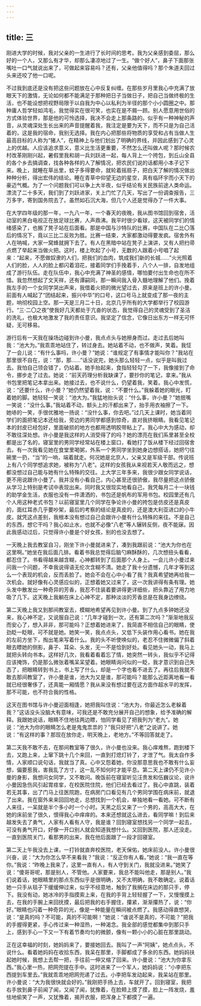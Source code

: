 ```yaml
---
---
---
```

title: 三
---



刚进大学的时候，我对父亲的一生进行了长时间的思考。我为父亲感到委屈，那么好的一个人，又那么有才华，却那么凄凉地过了一生。“做个好人”，鼻子下面那张嘴吐一口气就说出来了，可做起来容易吗？还有，父亲他值得吗？那个朱道夫回过头来还咬了他一口呢。

不过我到底还是没有把这些问题放在心中反复纠缠。在那些岁月里我心中充满了放眼天下的激情，无论如何都不能满足于那种把日子当做日子，把自己当做终极的生活，也不能设想把视野局限于以自我为中心以私利为半径的那个小小圆圈之中。那种庸人哲学轻如鸿毛，我觉得实在很可笑，也实在是不屑一顾。别人愿意用世俗的方式体验世界，那是他的可怜选择，我决不会走上那条路的。似乎有一种神秘的声音，从灵魂深处生长出来的声音提醒着我，我注定是要为天下，而不只是为自己活着的，这是我的宿命，我别无选择。我在内心把那些将物质的享受和占有当做人生最高目标的人称为“猪人”，在精神上与他们划出了明确的界线，并因此感到了心灵上的优越。人应该追求意义，意义比生活更重要，不然怎么还叫做人呢？那时候农村改革刚刚兴起，暑假里我和胡一兵刘跃进一起，每人背上一个挎包，到丘山全县的各个乡去搞调查，找各种各样的人了解情况，把农民们说的话都用小本子记下来。晚上，就睡在草丛里，蚊子多得要命，就轮着摇扇子，把白天了解的情况做出种种分析，得出宏伟的结论。睡在青草中仰望无边的星空，真有临环宇而小天下的豪迈气概。为了一个问题我们可以争上大半夜，似乎结论有关民族前途人类命运。漂流了二十多天，我们到了刘跃进家，关上门忙了几天，写出了一份调查报告，三万多字，寄到国务院去了。虽然如石沉大海，但几个人还是觉得办了一件大事。

在大学四年级的那一年，一九八一年，一个春天的夜晚，我从图书馆回到宿舍，活动室的黑白电视正在放足球比赛，人声鼎沸。我平时很少看球，这天被同学们的情绪感染了，也搬了凳子站在后面看。那是中国与沙特队的比赛，中国队在二比〇落后的情况下，竟以三比二反败为胜。比赛一结束，大家都激动得要发疯。宿舍外有人在呐喊，大家一窝蜂就拥下去了。有人在黑暗中站在凳子上演讲，又有人把扫帚点燃了举起来当做火把。这时，楼上吹起了小号，无数的人跟着小号唱了起来：“起来，不愿做奴隶的人们，把我们的血肉，筑成我们新的长城……”火光照着人们的脸，人人的脸上都闪着泪花，接着同学们手挽着手，八个人一排，自发地组成了游行队伍。走在队伍中，我心中充满了神圣的感情，哪怕要付出生命也在所不惜。我忽然想起了文天祥，还有谭嗣同，那一瞬间我入骨入髓地理解了他们。挽着我左手的一个女同学哭出声来，我借着火把的微光望过去，原来是班上的许小曼。前面有人喊起了“团结起来，振兴中华”的口号，这口号马上就变成了那一夜的主题，响彻校园上空。那一天是三月二十日，北京几乎所有的大学都举行了校园游行。“三·二〇之夜”使我好几天都处于亢奋的状态，我觉得自己的灵魂受到了圣洁的洗礼，也极大地激发了我的责任意识。我坚定了信念，它像日出东方一样无可怀疑，无可移易。

游行后有一天我在操场边碰到许小曼，我点点头与她擦身而过。走过去后她叫我：“池大为。”我乖乖地站住了，转过身去。她站着不动，也不做声，笑着。我怔了一会儿说：“有什么事吗，许小曼？”她说：“谁规定了有事情才能叫你？”我站在那里很不自在，说：“那，那……”话没说完，她头那么轻轻一点，似乎是叫我过去。我怕自己领会错了，仍站着。她手抬起来，食指轻轻勾了一下，我像接到了命令，挪步走了过去。她说：“前天药理分析我缺课了，要抄你的笔记，拿来。”我从书包里把笔记本拿出来。她接过去，也不说什么，仍望着我，笑着。我心中发慌，说：“还要什么，许小曼？”她仍然望着我，说：“不要什么。”我躲着她的眼光，盯着她的脚。她轻轻一笑说：“池大为。”我猛地抬头说：“什么事，许小曼？”她抿嘴一笑说：“没什么事。”我站着不动，额头上的汗都出来了，抬手用衣袖擦了一下。她哧的一笑，手很优雅地一扬说：“没什么事，你去吧。”过几天上课时，她当着同学们的面把笔记本还给我，旁边的男同学都感到惊奇，直对我挤眼睛。我看见笔记本的封皮已经包好，里面破损的地方也都用透明胶带粘上了。我心中大为感动，却不敢往深处想。许小曼是我这样的人消受得了的吗？她的漂亮在我们系里甚至全校都是出了名的，寝室里的男同学经常站在楼上窗口，看她打了饭从楼下经过回宿舍去。有一次我看见她在食堂里喝粥，外系一个男同学坐到她身边想搭话，她把勺往碗里一扔，“当”的一响，端着就走。何况她是北京人，父亲又是军级干部。传说班上有八个同学想追求她，被称为“八老”。这样的女孩我从来视若天人敬而远之，想都没想过自己能与她有什么特殊的交往。上大学三年多来，我很少跟女同学说话，更不用说跟许小曼了。我并没有小看自己，内心甚至还很骄傲，我尽量把这点骄傲从学习上特别是考试中表现出来。同时我又很现实地看自己，我凭每月二十一块钱的助学金生活，衣服也没有一件潇洒的，书包还是帆布的军用书包。校园里还有几个人用这种老式书包？以前寝室里几个同学在争论许小曼的挎包是仿皮还是真皮的，面红耳赤几乎要吵架，最后的考察的结论是真皮的，还是澳大利亚进口的小牛皮。就凭这点差别，我根本没有想过自己会跟许小曼有什么特殊的来往。不是自己的东西，想它干吗？我心如止水，也就不必像“八老”等人辗转反侧，夜不能寐。因此我感动过后，只觉得许小曼是个好女孩，别的也没去想了。

一天晚上我去教室自习，刚坐下许小曼就进来了，凑到我跟前说：“池大为你也在这里啊。”她坐在我后面几排。看着书我总觉得后脑勺麻酥酥的，几次想扭头看看，都忍住了。书看得越来越含糊，心神都转到了后面那个人身上。一会儿许小曼过来问我一个问题，不幸我说得语无伦次含糊不清。她走了我十分遗憾，几年才等到这么一个表现的机会，反而丢脸了。她会不会在心中小看了我？我真希望她再给我一次机会。就好像有心灵感应似的，正想着她又过来了，这一次我讲得有条有理。她头发中散发出一种奇异的芳香，我忍不住装着要讲得更详细些，把头靠近了用力地吸了几下。这天晚上我躺在床上心神不定，那种淡淡的芳香总是在我身边缭绕。

第二天晚上我又到那间教室去，模糊地希望再见到许小曼。到了九点多钟她还没来，我心神不定，又说服自己说：“几年才碰到一次，还有第二次吗？”渐渐地我反而安心了，想入非非，那可能吗？正想着她进来了，我简直不相信自己的眼睛，使劲眨一眨眼，可不就是她。她笑一笑，我点点头，又低下头装作用心看书。她在我的左前方坐下，掏出笔来写着什么。我的头不听使唤似的，老忍不住微微偏了斜着眼去瞟她的侧影，鼻子、耳朵、头发，无一不是恰到好处。看见她头一动，我马上就把头转向书本。这样好几次，我看着看着忘了情，她突然一转头，我似乎不记得应该掩饰，仍是那么微张着嘴呆呆望着。她眼睛询问似的一眨，我才意识到自己失态了，把眼睛转到书上，书上写了什么，却是一个字也看不进去了。再往后我就不敢去那间教室了，许小曼是谁，池大为又是谁，那可能吗？能那么近距离地看一看就已经很奢侈了，还真能一厢情愿？我从来没有想过要在这方面作超水平的发挥，那不可能，也不符合我的性格。

这天在图书馆与许小曼迎面相逢，她把我叫住说：“池大为，你最近怎么老躲着我？”这话没头没脑大有意味，可我还是不敢充分展开自己的想象，给予准确的解释。我跟她说话，眼睛不住地往两边瞟，怕同学看见了把我列为“老九”。她说：“池大为你的眼睛怎么老是鬼鬼祟祟的？”我只好把“八老”之说讲了。她说：“有这样的事？那现在放你走，明天晚上，老地方。”不等回答就走了。

第二天我不敢不去，在那间教室等了很久，许小曼也没来。我心痒难熬，跑到楼下去，又跑上来，上窜下跳十几个来回，一直到打熄灯铃了，才泄了气。我太自作多情，人家顺口说句话，我就当了真。心中又怨着她，你没那意思我也不敢有什么妄想，偏要惹我，害我乱了方寸，这一乱不知何时才能平息。第二天上课仍不见许小曼的身影，我想问女同学，又不敢问。晚饭前在寝室听见汪贵发和伍巍议论，说许小曼因急伤风引起胃痉挛，在校医院住院，他们已经去看过了。我心中直跳，装着若无其事，出了门马上往医院跑，在病房门口看见有几个男同学围在病床前，就退了出来。我在窗外来来回回地走，总想找到一个机会，单独地看一看她。可不断有人来往，一呆就是半个多小时一个小时。天黑之后又来了一个男的，高高大大，在她的床前坐了很久，恨得我心中痒痒的。本来还想就这么进去，看同学嘛！到后来越发失去了勇气，人家有人看有人守，我是谁？回到寝室想找另一个同学一起去，可没有勇气开口，好像一开口别人就会知道我想什么。又回到医院，那人还没走。一直到医院关门，看那男的出来，我在他后面跟了一段才回寝室。

第二天上午我没去上课，一打铃就直奔校医院，老天保佑，她床前没人。许小曼很兴奋，说：“大为你怎么早不来看我？”我说：“反正你有人看。”她说：“我一直在等你。”我说：“昨晚上我来了，这里一直有人，有人守到关门，我就没进来。”她笑了说：“傻哥哥呢，那是别人，不管他。人家要来，我总不能叫他走，那是别人。”我们说着话，她眼睛里的那点东西似乎是很明确，又不太明确，我不敢确定。说着话她一只手从毯子下缓缓伸过来，似乎不经意地，触到了我搁在床边的那只手，停下。我没有动，她冰冷的手指摸索上来，在我的手背上轻轻握了一下，又慢慢摸上去，在我的手腕上来回抚摸，最后把我的右手握住，攥紧，渐渐攥热了，说：“你好。”眼睛也闪着一种奇异的光，像是一种能量在瞬间被点燃了。我感动得直想哭，说：“是真的吗？不可能，真的不可能啊！”她说：“谁说不是真的，不可能？”把我的手握得更紧，手心传过来一种湿热，一种渴念。我全部的感觉都集中到那只手上，感到手心一下又一下有着节奏均匀的微颤，像有一颗小小的心脏在那里跳动。

正在这幸福的时刻，她妈妈来了，要接她回去。我叫了一声“阿姨”，她点点头，不说什么。看着她妈妈在收拾东西，我呆在那里，手脚都成了多余的东西。她妈妈扶起她时候，我想上去帮一把，手往前一伸又缩了回来。许小曼说：“池大为你拿东西。”我心里一热，把网兜提在手中。这时进来了一个军人，她妈妈说：“小李把东西提到车里去。”我就乖乖地把网兜递了过去。小李把车发动起来，我呆站在那里。许小曼说：“大为我很快就会好的。”我刚把手扬上去，车就开了。回到寝室，我把右手放到鼻子前闻了闻，又闻了闻，犹豫着，在脸颊上摸了摸，脸上一阵发烧，羞怯地偷笑了一声，又犹豫着，揭开衣服，把浑身上下都摸了一遍。